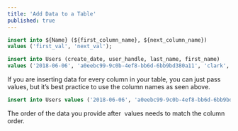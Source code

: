 ```yaml
---
title: 'Add Data to a Table'
published: true
---
```



<CodeWithExample>

```sql
insert into ${Name} (${first_column_name}, ${next_column_name}) 
values ('first_val', 'next_val');
```

```sql
insert into Users (create_date, user_handle, last_name, first_name) 
values ('2018-06-06', 'a0eebc99-9c0b-4ef8-bb6d-6bb9bd380a11', 'clark', 'tyler');
```

</CodeWithExample>

If you are inserting data for every column in your table, you can just pass values, but it’s best practice to use the column names as seen above.

```sql
insert into Users values ('2018-06-06', 'a0eebc99-9c0b-4ef8-bb6d-6bb9bd380a11', 'clark', 'tyler');
```

The order of the data you provide after  values needs to match the column order.


